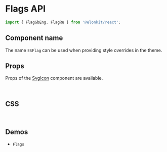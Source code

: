 
<Meta title="Components API/Flags" />

# Flags API

```js
import { FlagGbEng, FlagRu } from '@elonkit/react';
```

## Component name

The name `ESFlag` can be used when providing style overrides in the theme.

## Props

Props of the [SvgIcon](https://mui.com/api/svg-icon/) component are available.

<br />

## CSS

<TableInterface variant="css" name="FlagClasses" />

<br />

## Demos

<ul>
  <li>
    <LinkTo kind="components-Flags" story="demo">
      <code>Flags</code>
    </LinkTo>
  </li>
</ul>
